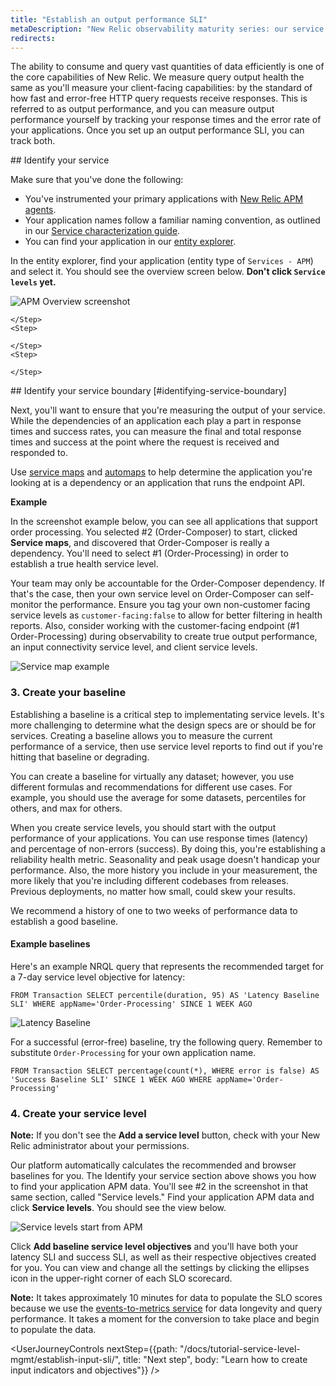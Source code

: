 ```yaml
---
title: "Establish an output performance SLI"
metaDescription: "New Relic observability maturity series: our service level management guide shows you how to easily measure and communicate the overall health, performance, and quality of your digital products and services to all stakeholders."
redirects:
---
```






The ability to consume and query vast quantities of data efficiently is one of the core capabilities of New Relic. We measure query output health the same as you'll measure your client-facing capabilities: by the standard of how fast and error-free HTTP query requests receive responses. This is referred to as output performance, and you can measure output performance yourself by tracking your response times and the error rate of your applications. Once you set up an output performance SLI, you can track both.

<Steps>
    <Step>
## Identify your service

Make sure that you've done the following:
* You've instrumented your primary applications with [New Relic APM agents](/docs/apm/new-relic-apm/getting-started/introduction-apm).
* Your application names follow a familiar naming convention, as outlined in our [Service characterization guide](/docs/new-relic-solutions/observability-maturity/operational-efficiency/sc-implementation-guide/#improvement-process).
* You can find your application in our [entity explorer](/docs/new-relic-solutions/new-relic-one/core-concepts/new-relic-explorer-view-performance-across-apps-services-hosts#find).

In the entity explorer, find your application (entity type of `Services - APM`) and select it. You should see the overview screen below. **Don't click `Service levels` yet.**

<img
  alt="APM Overview screenshot"
  src={apmOverviewScreen}
/>        
    </Step>
    <Step>
        
    </Step>
    <Step>
        
    </Step>
    <Step>
        
    </Step>
</Steps>
## Identify your service boundary [#identifying-service-boundary]

Next, you'll want to ensure that you're measuring the output of your service. While the dependencies of an application each play a part in response times and success rates, you can measure the final and total response times and success at the point where the request is received and responded to.

Use [service maps](/docs/new-relic-one/ui-data/service-maps/how-use-service-maps/) and [automaps](/docs/new-relic-one/ui-data/automaps) to help determine the application you're looking at is a dependency or an application that runs the endpoint API.

**Example**

In the screenshot example below, you can see all applications that support order processing. You selected #2 (Order-Composer) to start, clicked **Service maps**, and discovered that Order-Composer is really a dependency. You'll need to select #1 (Order-Processing) in order to establish a true health service level.

Your team may only be accountable for the Order-Composer dependency. If that's the case, then your own service level on Order-Composer can self-monitor the performance. Ensure you tag your own non-customer facing service levels as `customer-facing:false` to allow for better filtering in health reports. Also, consider working with the customer-facing endpoint (#1 Order-Processing) during observability to create true output performance, an input connectivity service level, and client service levels.

<img
  alt="Service map example"
  src={apmServiceBoundary}
/>

### 3. Create your baseline

Establishing a baseline is a critical step to implementating service levels. It's more challenging to determine what the design specs are or should be for services. Creating a baseline allows you to measure the current performance of a service, then use service level reports to find out if you're hitting that baseline or degrading.

You can create a baseline for virtually any dataset; however, you use different formulas and recommendations for different use cases. For example, you should use the average for some datasets, percentiles for others, and max for others.

When you create service levels, you should start with the output performance of your applications. You can use response times (latency) and percentage of non-errors (success). By doing this, you're establishing a reliability health metric. Seasonality and peak usage doesn't handicap your performance. Also, the more history you include in your measurement, the more likely that you're including different codebases from releases. Previous deployments, no matter how small, could skew your results.

We recommend a history of one to two weeks of performance data to establish a good baseline.

#### Example baselines

Here's an example NRQL query that represents the recommended target for a 7-day service level objective for latency:

```
FROM Transaction SELECT percentile(duration, 95) AS 'Latency Baseline SLI' WHERE appName='Order-Processing' SINCE 1 WEEK AGO
```

<img
  alt="Latency Baseline"
  src={apmLatencyBaseline}
/>

For a successful (error-free) baseline, try the following query. Remember to substitute `Order-Processing` for your own application name.

```
FROM Transaction SELECT percentage(count(*), WHERE error is false) AS 'Success Baseline SLI' SINCE 1 WEEK AGO WHERE appName='Order-Processing'
```

### 4. Create your service level

**Note:** If you don't see the **Add a service level** button, check with your New Relic administrator about your permissions.

Our platform automatically calculates the recommended <InlinePopover type="apm" /> and browser baselines for you. The Identify your service section above shows you how to find your application APM data. You'll see #2 in the screenshot in that same section, called "Service levels." Find your application APM data and click **Service levels**. You should see the view below.

<img
  alt="Service levels start from APM"
  src={apmSLStartFromApm}
/>

Click **Add baseline service level objectives** and you'll have both your latency SLI and success SLI, as well as their respective objectives created for you. You can view and change all the settings by clicking the ellipses icon in the upper-right corner of each SLO scorecard.

**Note:** It takes approximately 10 minutes for data to populate the SLO scores because we use the [events-to-metrics service](/docs/data-apis/convert-to-metrics/create-metrics-other-data-types/) for data longevity and query performance. It takes a moment for the conversion to take place and begin to populate the data.

<UserJourneyControls
    nextStep={{path: "/docs/tutorial-service-level-mgmt/establish-input-sli/", title: "Next step", body: "Learn how to create input indicators and objectives"}}
/>